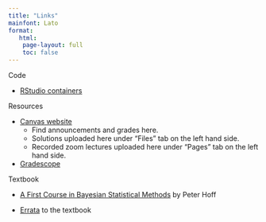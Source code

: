 ```yaml
---
title: "Links"
mainfont: Lato
format: 
   html: 
    page-layout: full
    toc: false
---
```


Code 

- [RStudio containers](https://cmgr.oit.duke.edu/containers)

Resources

- [Canvas website](https://canvas.duke.edu/courses/36804)
    - Find announcements and grades here. 
    - Solutions uploaded here under "Files" tab on the left hand side.
    - Recorded zoom lectures uploaded here under "Pages" tab on the left hand side.

- [Gradescope](https://www.gradescope.com/)

Textbook

- [A First Course in Bayesian Statistical Methods](https://link.springer.com/book/10.1007/978-0-387-92407-6) by Peter Hoff

- [Errata](http://www.stat.duke.edu/~pdh10/FCBS/Misc/errata.txt) to the textbook